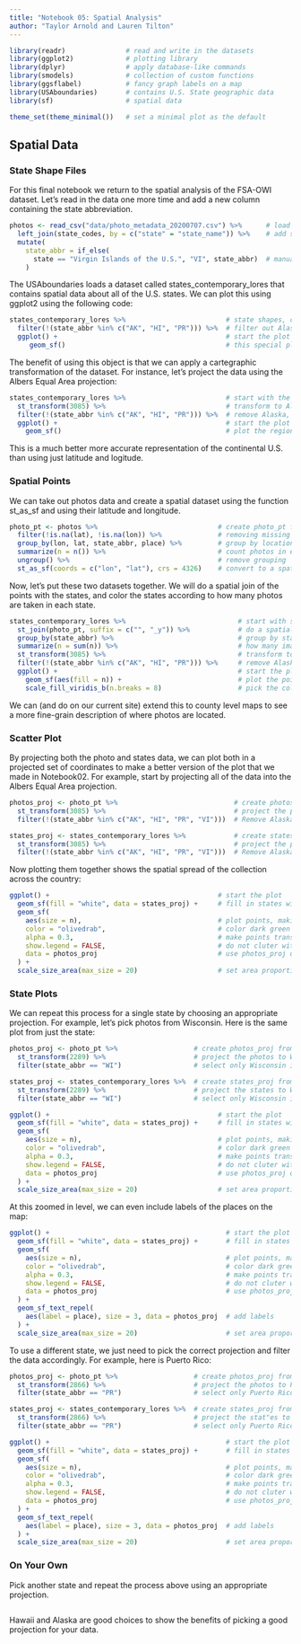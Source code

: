 ```yaml
---
title: "Notebook 05: Spatial Analysis"
author: "Taylor Arnold and Lauren Tilton"
---
```


```r
library(readr)               # read and write in the datasets
library(ggplot2)             # plotting library
library(dplyr)               # apply database-like commands
library(smodels)             # collection of custom functions
library(ggsflabel)           # fancy graph labels on a map
library(USAboundaries)       # contains U.S. State geographic data
library(sf)                  # spatial data

theme_set(theme_minimal())   # set a minimal plot as the default
```

## Spatial Data

### State Shape Files

For this final notebook we return to the spatial analysis of the FSA-OWI dataset.
Let's read in the data one more time and add a new column containing the state
abbreviation.

```r
photos <- read_csv("data/photo_metadata_20200707.csv") %>%      # load the photos data
  left_join(state_codes, by = c("state" = "state_name")) %>%    # add state postal codes
  mutate(
    state_abbr = if_else(
      state == "Virgin Islands of the U.S.", "VI", state_abbr)  # manually fix Virgin Islands code
    )
```

The USAboundaries loads a dataset called states_contemporary_lores that contains spatial
data about all of the U.S. states. We can plot this using ggplot2 using the following
code:

```r
states_contemporary_lores %>%                         # state shapes, comes from USAboundaries
  filter(!(state_abbr %in% c("AK", "HI", "PR"))) %>%  # filter out Alaska, Hawaii, and Puerto Rico
  ggplot() +                                          # start the plot
     geom_sf()                                        # this special plot type shows the spatial shapes
```

The benefit of using this object is that we can apply a cartegraphic transformation
of the dataset. For instance, let's project the data using the Albers Equal Area
projection:

```r
states_contemporary_lores %>%                         # start with the states shape files
  st_transform(3085) %>%                              # transform to Albers Equal Area
  filter(!(state_abbr %in% c("AK", "HI", "PR"))) %>%  # remove Alaska, Hawaii, Puerto Rico
  ggplot() +                                          # start the plot
    geom_sf()                                         # plot the regions
```

This is a much better more accurate representation of the continental U.S. than
using just latitude and logitude.

### Spatial Points

We can take out photos data and create a spatial dataset using the function st_as_sf
and using their latitude and longitude.

```r
photo_pt <- photos %>%                              # create photo_pt from photos
  filter(!is.na(lat), !is.na(lon)) %>%              # removing missing latitude and longitude
  group_by(lon, lat, state_abbr, place) %>%         # group by location
  summarize(n = n()) %>%                            # count photos in each location
  ungroup() %>%                                     # remove grouping
  st_as_sf(coords = c("lon", "lat"), crs = 4326)    # convert to a spatial object; declare 4326 projection (lat/lon)
```

Now, let's put these two datasets together. We will do a spatial join of the
points with the states, and color the states according to how many photos are
taken in each state.

```r
states_contemporary_lores %>%                            # start with state shapes
  st_join(photo_pt, suffix = c("", "_y")) %>%            # do a spatial join with the points
  group_by(state_abbr) %>%                               # group by state                              
  summarize(n = sum(n)) %>%                              # how many images in each state ?
  st_transform(3085) %>%                                 # transform to Albers Equal Area
  filter(!(state_abbr %in% c("AK", "HI", "PR"))) %>%     # remove Alaska, Hawaii, Puerto Rico
  ggplot() +                                             # start the plot
    geom_sf(aes(fill = n)) +                             # plot the points; color by counts
    scale_fill_viridis_b(n.breaks = 8)                   # pick the color scale; 8 buckets
```

We can (and do on our current site) extend this to county level maps to see a
more fine-grain description of where photos are located.

### Scatter Plot

By projecting both the photo and states data, we can plot both in a projected
set of coordinates to make a better version of the plot that we made in
Notebook02. For example, start by projecting all of the data into the
Albers Equal Area projection.

```r
photos_proj <- photo_pt %>%                             # create photos_proj from photo_pt
  st_transform(3085) %>%                                # project the photos, Albers Equal Area
  filter(!(state_abbr %in% c("AK", "HI", "PR", "VI")))  # Remove Alaska, Hawaii, Puerto Rico, and Virgin Islands

states_proj <- states_contemporary_lores %>%            # create states_proj from states_contemporary_lores
  st_transform(3085) %>%                                # project the photos, Albers Equal Area
  filter(!(state_abbr %in% c("AK", "HI", "PR", "VI")))  # Remove Alaska, Hawaii, Puerto Rico, and Virgin Islands
```

Now plotting them together shows the spatial spread of the collection across
the country:

```r
ggplot() +                                          # start the plot     
  geom_sf(fill = "white", data = states_proj) +     # fill in states with white color
  geom_sf(
    aes(size = n),                                  # plot points, making size prop to count
    color = "olivedrab",                            # color dark green
    alpha = 0.3,                                    # make points transparent
    show.legend = FALSE,                            # do not cluter with a legend
    data = photos_proj                              # use photos_proj data (the points)
  ) +
  scale_size_area(max_size = 20)                    # set area proportional to size
```

### State Plots

We can repeat this process for a single state by choosing an appropriate projection.
For example, let's pick photos from Wisconsin. Here is the same plot from just
the state:

```r
photos_proj <- photo_pt %>%                   # create photos_proj from photo_pt
  st_transform(2289) %>%                      # project the photos to Wisconsin
  filter(state_abbr == "WI")                  # select only Wisconsin images

states_proj <- states_contemporary_lores %>%  # create states_proj from states_contemporary_lores
  st_transform(2289) %>%                      # project the states to Wisconsin
  filter(state_abbr == "WI")                  # select only Wisconsin images

ggplot() +                                          # start the plot     
  geom_sf(fill = "white", data = states_proj) +     # fill in states with white color
  geom_sf(
    aes(size = n),                                  # plot points, making size prop to count
    color = "olivedrab",                            # color dark green
    alpha = 0.3,                                    # make points transparent
    show.legend = FALSE,                            # do not cluter with a legend
    data = photos_proj                              # use photos_proj data (the points)
  ) +
  scale_size_area(max_size = 20)                    # set area proportional to size
```

At this zoomed in level, we can even include labels of the places on the map:

```r
ggplot() +                                            # start the plot     
  geom_sf(fill = "white", data = states_proj) +       # fill in states with white color
  geom_sf(
    aes(size = n),                                    # plot points, making size prop to count
    color = "olivedrab",                              # color dark green
    alpha = 0.3,                                      # make points transparent
    show.legend = FALSE,                              # do not cluter with a legend
    data = photos_proj                                # use photos_proj data (the points)
  ) +
  geom_sf_text_repel(
    aes(label = place), size = 3, data = photos_proj  # add labels
  ) +
  scale_size_area(max_size = 20)                      # set area proportional to size
```

To use a different state, we just need to pick the correct projection and filter
the data accordingly. For example, here is Puerto Rico:

```r
photos_proj <- photo_pt %>%                   # create photos_proj from photo_pt
  st_transform(2866) %>%                      # project the photos to Puerto Rico
  filter(state_abbr == "PR")                  # select only Puerto Rico images

states_proj <- states_contemporary_lores %>%  # create states_proj from states_contemporary_lores
  st_transform(2866) %>%                      # project the stat"es to Puerto Rico
  filter(state_abbr == "PR")                  # select only Puerto Rico images

ggplot() +                                            # start the plot     
  geom_sf(fill = "white", data = states_proj) +       # fill in states with white color
  geom_sf(
    aes(size = n),                                    # plot points, making size prop to count
    color = "olivedrab",                              # color dark green
    alpha = 0.3,                                      # make points transparent
    show.legend = FALSE,                              # do not cluter with a legend
    data = photos_proj                                # use photos_proj data (the points)
  ) +
  geom_sf_text_repel(
    aes(label = place), size = 3, data = photos_proj  # add labels
  ) +
  scale_size_area(max_size = 20)                      # set area proportional to size
```

### On Your Own

Pick another state and repeat the process above using an appropriate projection.

```r

```

Hawaii and Alaska are good choices to show the benefits of picking a good projection for
your data.
